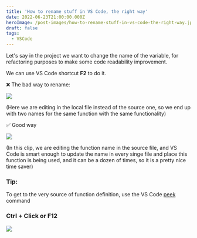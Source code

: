 ```yaml
---
title: 'How to rename stuff in VS Code, the right way'
date: 2022-06-23T21:00:00.000Z
heroImage: /post-images/how-to-rename-stuff-in-vs-code-the-right-way.jpg
draft: false
tags:
  - VSCode
---
```


Let's say in the project we want to change the name of the variable, for refactoring purposes to make some code readability improvement.

We can use VS Code shortcut **F2** to do it.

❌ The bad way to rename:

![](/post-images/bad-way.gif)

(Here we are editing in the local file instead of the source one, so we end up with two names for the same function with the same functionality)

✅ Good way

![](/post-images/good-way.gif)

(In this clip, we are editing the function name in the source file, and VS Code is smart enough to update the name in every singe file and place this function is being used, and it can be a dozen of times, so it is a pretty nice time saver)

### Tip:

To get to the very source of function definition, use the VS Code [peek](/post/2022-07-09-what-is-vs-code-peek-definition) command

### Ctrl + Click or F12

![](/post-images/tip.gif)
